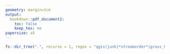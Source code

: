 ```yaml
---
geometry: margin=1cm
output: 
  bookdown::pdf_document2:
    toc: false
    keep_tex: no
papersize: a5
---
```

\pagenumbering{gobble}

```r
fs::dir_tree(".", recurse = 1, regex = "qgis|junk|*streamorder*|grass_hack_order_test.Rmd|grass_playground.R|playground.R|_dummy.R|data_descriptor|diagramms|*.bib|*.ldf|*.sty|*.pdf|*.Rmd|*.tex|main_files|*.bst|*.cls|*.log|*.md|_targets_packages.R|test_data", invert = TRUE)
```